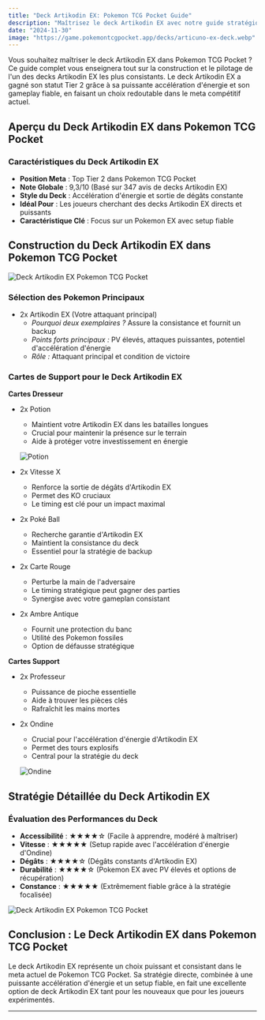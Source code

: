 ```yaml
---
title: "Deck Artikodin EX: Pokemon TCG Pocket Guide"
description: "Maîtrisez le deck Artikodin EX avec notre guide stratégique détaillé pour Pokemon TCG Pocket."
date: "2024-11-30"
image: "https://game.pokemontcgpocket.app/decks/articuno-ex-deck.webp"
---
```


Vous souhaitez maîtriser le deck Artikodin EX dans Pokemon TCG Pocket ? Ce guide complet vous enseignera tout sur la construction et le pilotage de l'un des decks Artikodin EX les plus consistants. Le deck Artikodin EX a gagné son statut Tier 2 grâce à sa puissante accélération d'énergie et son gameplay fiable, en faisant un choix redoutable dans le meta compétitif actuel.

## Aperçu du Deck Artikodin EX dans Pokemon TCG Pocket

### Caractéristiques du Deck Artikodin EX
- **Position Meta** : Top Tier 2 dans Pokemon TCG Pocket
- **Note Globale** : 9,3/10 (Basé sur 347 avis de decks Artikodin EX)
- **Style du Deck** : Accélération d'énergie et sortie de dégâts constante
- **Idéal Pour** : Les joueurs cherchant des decks Artikodin EX directs et puissants
- **Caractéristique Clé** : Focus sur un Pokemon EX avec setup fiable

## Construction du Deck Artikodin EX dans Pokemon TCG Pocket
![Deck Artikodin EX Pokemon TCG Pocket](https://game.pokemontcgpocket.app/decks/articuno-ex-deck.webp)

### Sélection des Pokemon Principaux
- 2x Artikodin EX (Votre attaquant principal)
  - *Pourquoi deux exemplaires ?* Assure la consistance et fournit un backup
  - *Points forts principaux :* PV élevés, attaques puissantes, potentiel d'accélération d'énergie
  - *Rôle :* Attaquant principal et condition de victoire

### Cartes de Support pour le Deck Artikodin EX
**Cartes Dresseur**
- 2x Potion
  - Maintient votre Artikodin EX dans les batailles longues
  - Crucial pour maintenir la présence sur le terrain
  - Aide à protéger votre investissement en énergie

  ![Potion](https://game.pokemontcgpocket.app/pokemon_187.png)

- 2x Vitesse X
  - Renforce la sortie de dégâts d'Artikodin EX
  - Permet des KO cruciaux
  - Le timing est clé pour un impact maximal

- 2x Poké Ball
  - Recherche garantie d'Artikodin EX
  - Maintient la consistance du deck
  - Essentiel pour la stratégie de backup

- 2x Carte Rouge
  - Perturbe la main de l'adversaire
  - Le timing stratégique peut gagner des parties
  - Synergise avec votre gameplan consistant

- 2x Ambre Antique
  - Fournit une protection du banc
  - Utilité des Pokemon fossiles
  - Option de défausse stratégique

**Cartes Support**
- 2x Professeur
  - Puissance de pioche essentielle
  - Aide à trouver les pièces clés
  - Rafraîchit les mains mortes

- 2x Ondine
  - Crucial pour l'accélération d'énergie d'Artikodin EX
  - Permet des tours explosifs
  - Central pour la stratégie du deck

  ![Ondine](https://game.pokemontcgpocket.app/pokemon_232.png)

## Stratégie Détaillée du Deck Artikodin EX

### Évaluation des Performances du Deck
- **Accessibilité** : ★★★★☆ (Facile à apprendre, modéré à maîtriser)
- **Vitesse** : ★★★★★ (Setup rapide avec l'accélération d'énergie d'Ondine)
- **Dégâts** : ★★★★☆ (Dégâts constants d'Artikodin EX)
- **Durabilité** : ★★★★☆ (Pokemon EX avec PV élevés et options de récupération)
- **Constance** : ★★★★★ (Extrêmement fiable grâce à la stratégie focalisée)

![Deck Artikodin EX Pokemon TCG Pocket](https://game.pokemontcgpocket.app/pokemon_132.png)

## Conclusion : Le Deck Artikodin EX dans Pokemon TCG Pocket

Le deck Artikodin EX représente un choix puissant et consistant dans le meta actuel de Pokemon TCG Pocket. Sa stratégie directe, combinée à une puissante accélération d'énergie et un setup fiable, en fait une excellente option de deck Artikodin EX tant pour les nouveaux que pour les joueurs expérimentés.


---
